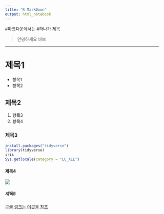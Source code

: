 ```yaml
---
title: "R MarkDown"
output: html_notebook
---
```


#마크다운에서는 #하나가 제목

> 안녕하세요 바보

***

# 제목1
+ 항목1
+ 항목2
  
  
## 제목2

1. 항목3
2. 항목4


### 제목3


```r
install.packages("tidyverse")
library(tidyverse)
iris
Sys.getlocale(category = "LC_ALL")
```


#### 제목4
![](C:\Users\DKU\Desktop\google.png)


##### 제목5
[구글 링크는 이곳을 참조](https://www.google.com)